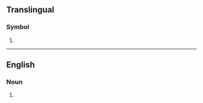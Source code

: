 {{also|fj|fJ|.fj}}
==Translingual==

===Symbol===
{{head|mul|symbol}}

# {{n-g|The [[ISO]] 3166-1 two-letter (alpha-2) code for [[Fiji]].}}

----

==English==

===Noun===
{{en-noun}}

# {{initialism of|en|foot job}}